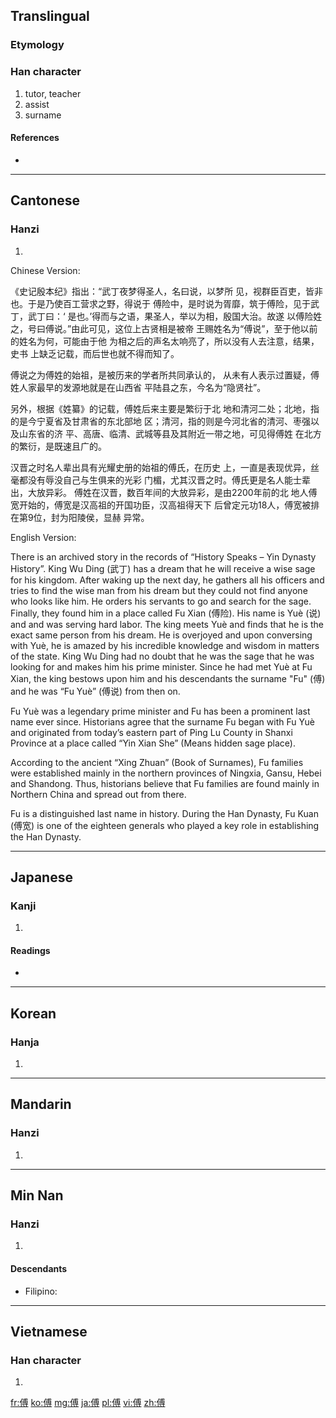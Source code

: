 ==Translingual==

===Etymology===
{{Han compound|人|尃|c1=s|c2=p|t1=man|ls=psc}}

===Han character===
{{Han char|rn=9|rad=人|as=10|sn=12|four=2324<sub>2</sub>|canj=人戈月戈 (OIBI)}}

# tutor, teacher
# assist
# surname

====References====
* {{Han ref|kx=0112.190|dkj=00939|dj=0240.050|hdz=10201.050|uh=5085|ud=20613|bh=B3C5|bd=46021}}

----

==Cantonese==

===Hanzi===
{{yue-hanzi|jyut=|y=fu6}}

# {{defn|Cantonese|sort=人10}}
Chinese Version:

《史记殷本纪》指出：“武丁夜梦得圣人，名曰说，以梦所
见，视群臣百吏，皆非也。于是乃使百工营求之野，得说于
傅险中，是时说为胥靡，筑于傅险，见于武丁，武丁曰：‘
是也。’得而与之语，果圣人，举以为相，殷国大治。故遂
以傅险姓之，号曰傅说。”由此可见，这位上古贤相是被帝
王赐姓名为“傅说”，至于他以前的姓名为何，可能由于他
为相之后的声名太响亮了，所以没有人去注意，结果，史书
上缺乏记载，而后世也就不得而知了。

傅说之为傅姓的始祖，是被历来的学者所共同承认的，
从未有人表示过置疑，傅姓人家最早的发源地就是在山西省
平陆县之东，今名为“隐贤社”。

另外，根据《姓纂》的记载，傅姓后来主要是繁衍于北
地和清河二处；北地，指的是今宁夏省及甘肃省的东北部地
区；清河，指的则是今河北省的清河、枣强以及山东省的济
平、高唐、临清、武城等县及其附近一带之地，可见得傅姓
在北方的繁衍，是既速且广的。

汉晋之时名人辈出具有光耀史册的始祖的傅氏，在历史
上，一直是表现优异，丝毫都没有辱没自己与生俱来的光彩
门楣，尤其汉晋之时。傅氏更是名人能士辈出，大放异彩。
傅姓在汉晋，数百年间的大放异彩，是由2200年前的北
地人傅宽开始的，傅宽是汉高祖的开国功臣，汉高祖得天下
后曾定元功18人，傅宽被排在第9位，封为阳陵侯，显赫
异常。


English Version:

There is an archived story in the records of “History Speaks – Yin Dynasty History”. King Wu Ding (武丁) has a dream that he will receive a wise sage for his kingdom. After waking up the next day, he gathers all his officers and tries to find the wise man from his dream but they could not find anyone who looks like him. He orders his servants to go and search for the sage. Finally, they found him in a place called Fu Xian (傅险). His name is Yuè (说) and and was serving hard labor. The king meets Yuè and finds that he is the exact same person from his dream. He is overjoyed and upon conversing with Yuè, he is amazed by his incredible knowledge and wisdom in matters of the state. King Wu Ding had no doubt that he was the sage that he was looking for and makes him his prime minister. Since he had met Yuè at Fu Xian, the king bestows upon him and his descendants the surname "Fu" (傅) and he was “Fu Yuè” (傅说) from then on.

Fu Yuè was a legendary prime minister and Fu has been a prominent last name ever since. Historians agree that the surname Fu began with Fu Yuè and originated from today’s eastern part of Ping Lu County in Shanxi Province at a place called “Yin Xian She” (Means hidden sage place).

According to the ancient “Xing Zhuan” (Book of Surnames), Fu families were established mainly in the northern provinces of Ningxia, Gansu, Hebei and Shandong. Thus, historians believe that Fu families are found mainly in Northern China and spread out from there.

Fu is a distinguished last name in history. During the Han Dynasty, Fu Kuan (傅宽) is one of the eighteen generals who played a key role in establishing the Han Dynasty.

----

==Japanese==

===Kanji===
{{ja-kanji|grade=|rs=人10}}

# {{defn|Japanese|sort=人10}}

====Readings====
* {{ja-readings|on=[[ふ]] (fu)|kun=[[もり]] (mori), [[つく]] (tsuku), [[かしずく]] (kashizuku)}}

----

==Korean==

===Hanja===
{{ko-hanja|hangeul=부|rv=bu|mr=pu}}

# {{defn|Korean|sort=人10}}

----

==Mandarin==

===Hanzi===
{{cmn-hanzi|pin=[[fù]] ([[fu4]])|wg=fu<sup>4</sup>}}

# {{defn|Mandarin|sort=人10}}

----

==Min Nan==

===Hanzi===
{{nan-hanzi|poj=pò͘, hū, hù}}

# {{defn|Min Nan}}

====Descendants====
* {{context|Hokkien dialect}} Filipino: {{l|fil|Po}}

----

==Vietnamese==

===Han character===
{{vi-hantu|[[phó]]|rs=人10}}

# {{defn|Vietnamese|sort=人10}}

[[fr:傅]]
[[ko:傅]]
[[mg:傅]]
[[ja:傅]]
[[pl:傅]]
[[vi:傅]]
[[zh:傅]]